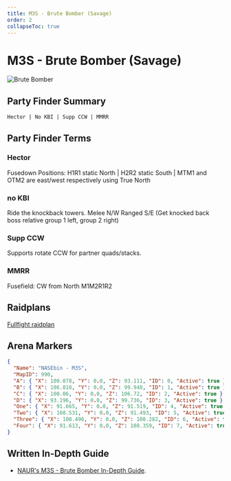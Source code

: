 ```yaml
---
title: M3S - Brute Bomber (Savage)
order: 2
collapseToc: true
---
```


# M3S - Brute Bomber (Savage)

![Brute Bomber](/images/thumbnails/savage/aac_lhw/m3s.png)

## Party Finder Summary

```
Hector | No KBI | Supp CCW | MMRR
```

## Party Finder Terms

### Hector

Fusedown Positions: H1R1 static North | H2R2 static South | MTM1 and OTM2 are east/west respectively using True North

### no KBI

Ride the knockback towers. Melee N/W Ranged S/E (Get knocked back boss relative group 1 left, group 2 right)

### Supp CCW

Supports rotate CCW for partner quads/stacks.

### MMRR

Fusefield: CW from North M1M2R1R2

## Raidplans

[Fullfight raidplan](https://raidplan.io/plan/RA356IAfPAKoPqJL)

## Arena Markers

```json
{
  "Name": "NASEbin - M3S",
  "MapID": 990,
  "A": { "X": 100.078, "Y": 0.0, "Z": 93.111, "ID": 0, "Active": true },
  "B": { "X": 106.818, "Y": 0.0, "Z": 99.948, "ID": 1, "Active": true },
  "C": { "X": 100.06, "Y": 0.0, "Z": 106.72, "ID": 2, "Active": true },
  "D": { "X": 93.196, "Y": 0.0, "Z": 99.736, "ID": 3, "Active": true },
  "One": { "X": 91.665, "Y": 0.0, "Z": 91.519, "ID": 4, "Active": true },
  "Two": { "X": 108.531, "Y": 0.0, "Z": 91.493, "ID": 5, "Active": true },
  "Three": { "X": 108.496, "Y": 0.0, "Z": 108.282, "ID": 6, "Active": true },
  "Four": { "X": 91.613, "Y": 0.0, "Z": 108.359, "ID": 7, "Active": true }
}
```

## Written In-Depth Guide

- [NAUR's M3S - Brute Bomber In-Depth Guide](/savage/m3s/guide).
